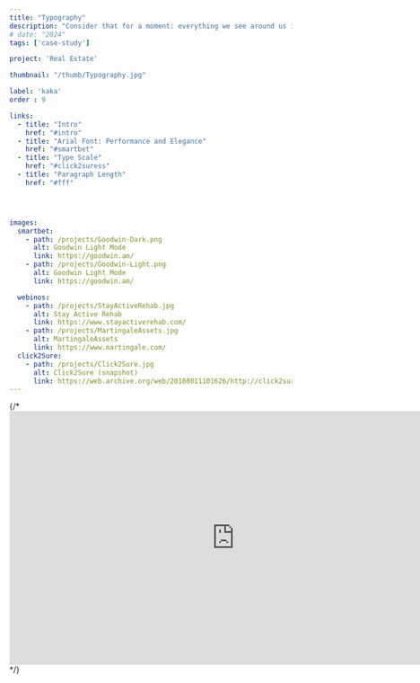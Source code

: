 ```yaml
---
title: "Typography"
description: "Consider that for a moment: everything we see around us is assumed to have had a cause and is contingent upon."
# date: "2024"
tags: ['case-study']

project: 'Real Estate'

thumbnail: "/thumb/Typography.jpg"

label: 'kaka'
order : 9

links:
  - title: "Intro"
    href: "#intro"
  - title: "Arial Font: Performance and Elegance"
    href: "#smartbet"
  - title: "Type Scale"
    href: "#click2suress"
  - title: "Paragraph Length"
    href: "#fff"




images:
  smartbet:
    - path: /projects/Goodwin-Dark.png
      alt: Goodwin Light Mode
      link: https://goodwin.am/
    - path: /projects/Goodwin-Light.png
      alt: Goodwin Light Mode
      link: https://goodwin.am/

  webinos:
    - path: /projects/StayActiveRehab.jpg
      alt: Stay Active Rehab
      link: https://www.stayactiverehab.com/
    - path: /projects/MartingaleAssets.jpg
      alt: MartingaleAssets
      link: https://www.martingale.com/
  click2Sure:
    - path: /projects/Click2Sure.jpg
      alt: Click2Sure (snapshot)
      link: https://web.archive.org/web/20180811101626/http://click2sure.co.za/
---
```






<div className="content-holder iframe-box">
<ResponsiveIframe
  src="https://www.figma.com/embed?embed_host=share&url=https%3A%2F%2Fwww.figma.com%2Fproto%2FR8iQ1NWYEa9xsnZsTmZx5s%2Fportfolio%3Fnode-id%3D8175-64911%26t%3DTC4s56ottscLZKQ4-1%26scaling%3Dmin-zoom%26content-scaling%3Dfixed%26page-id%3D2039%253A13137%26starting-point-node-id%3D8153%253A45549&scaling=scale-down-width"
  title="Figma Design Embed"
/>
</div>
{/* <iframe style="border: 1px solid rgba(0, 0, 0, 0.1);" width="800" height="450" src="https://www.figma.com/embed?embed_host=share&url=https%3A%2F%2Fwww.figma.com%2Fproto%2FR8iQ1NWYEa9xsnZsTmZx5s%2Fportfolio%3Fnode-id%3D8175-64911%26t%3DTC4s56ottscLZKQ4-1%26scaling%3Dmin-zoom%26content-scaling%3Dfixed%26page-id%3D2039%253A13137%26starting-point-node-id%3D8153%253A45549" allowfullscreen></iframe> */}